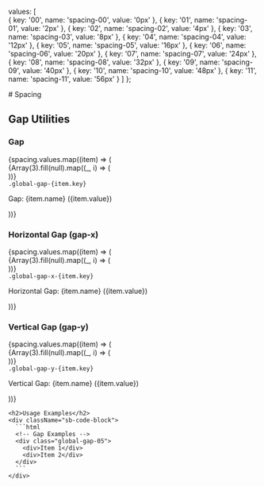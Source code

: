 
<Meta title="Tokens/Spacing/Gap" name="_6Spacing"/>

  values: [  
    { key: '00', name: 'spacing-00', value: '0px' },
    { key: '01', name: 'spacing-01', value: '2px' },
    { key: '02', name: 'spacing-02', value: '4px' },
    { key: '03', name: 'spacing-03', value: '8px' },
    { key: '04', name: 'spacing-04', value: '12px' },
    { key: '05', name: 'spacing-05', value: '16px' },
    { key: '06', name: 'spacing-06', value: '20px' },
    { key: '07', name: 'spacing-07', value: '24px' },
    { key: '08', name: 'spacing-08', value: '32px' },
    { key: '09', name: 'spacing-09', value: '40px' },
    { key: '10', name: 'spacing-10', value: '48px' },
    { key: '11', name: 'spacing-11', value: '56px' }
  ]
};

<div className="sb-container">
  <div className="sb-section-title">
    # Spacing
  </div>

  <div className="sb-section">

<h2>Gap Utilities</h2>
<div className="sb-demo-section">
  <div className="sb-utility-group">
    <h3>Gap</h3>
    <div className="sb-demo-box">
      {spacing.values.map((item) => (
        <div key={item.key} className="sb-demo-content">
          <div style={{ 
            display: 'flex', 
            gap: item.value, 
            flexWrap: 'wrap',
            background: '#F0F0F0',
            padding: '10px'
          }}>
            {Array(3).fill(null).map((_, i) => (
              <div 
                key={i}
                style={{ 
                  width: '100px', 
                  height: '100px', 
                  background: '#E5E7EB' 
                }}
              />
            ))}
          </div>
          <code>.global-gap-{item.key}</code>
          <p>Gap: {item.name} ({item.value})</p>
        </div>
      ))}
    </div>
  </div>

  <div className="sb-utility-group">
    <h3>Horizontal Gap (gap-x)</h3>
    <div className="sb-demo-box">
      {spacing.values.map((item) => (
        <div key={item.key} className="sb-demo-content">
          <div style={{ 
            display: 'flex', 
            columnGap: item.value, 
            flexWrap: 'wrap',
            background: '#F0F0F0',
            padding: '10px'
          }}>
            {Array(3).fill(null).map((_, i) => (
              <div 
                key={i}
                style={{ 
                  width: '100px', 
                  height: '100px', 
                  background: '#E5E7EB' 
                }}
              />
            ))}
          </div>
          <code>.global-gap-x-{item.key}</code>
          <p>Horizontal Gap: {item.name} ({item.value})</p>
        </div>
      ))}
    </div>
  </div>

  <div className="sb-utility-group">
    <h3>Vertical Gap (gap-y)</h3>
    <div className="sb-demo-box">
      {spacing.values.map((item) => (
        <div key={item.key} className="sb-demo-content">
          <div style={{ 
            display: 'flex', 
            flexDirection: 'column',
            rowGap: item.value, 
            background: '#F0F0F0',
            padding: '10px'
          }}>
            {Array(3).fill(null).map((_, i) => (
              <div 
                key={i}
                style={{ 
                  width: '100%', 
                  height: '100px', 
                  background: '#E5E7EB' 
                }}
              />
            ))}
          </div>
          <code>.global-gap-y-{item.key}</code>
          <p>Vertical Gap: {item.name} ({item.value})</p>
        </div>
      ))}
    </div>
  </div>
</div>

    <h2>Usage Examples</h2>
    <div className="sb-code-block">
      ```html
      <!-- Gap Examples -->
      <div class="global-gap-05">
        <div>Item 1</div>
        <div>Item 2</div>
      </div>
      ```
    </div>
  </div>
</div>

<style>
  {`
    .sb-container {
      margin-bottom: 48px;
    }

    .sb-section-title {
      margin-bottom: 32px;
    }

    .sb-spacing-scale {
      display: grid;
      grid-template-columns: repeat(auto-fill, minmax(200px, 1fr));
      gap: 24px;
      margin-bottom: 48px;
    }

    .sb-scale-item {
      display: flex;
      align-items: center;
      gap: 16px;
    }

    .sb-scale-visual {
      width: 56px;
      height: 56px;
      display: flex;
      align-items: center;
      justify-content: center;
    }

    .sb-scale-box {
      min-width: 2px;
      min-height: 2px;
    }

    .sb-scale-info {
      display: flex;
      flex-direction: column;
      gap: 4px;
    }

    .sb-scale-info code {
      font-family: monospace;
      font-size: 14px;
      color: #666;
    }

    .sb-scale-info span {
      font-size: 12px;
      color: #888;
    }

    .sb-demo-section {
      display: grid;
      gap: 32px;
      margin-bottom: 48px;
    }

    .sb-utility-group {
      display: flex;
      flex-direction: column;
      gap: 16px;
    }

    .sb-demo-box {
      padding: 24px;
      background: #F9FAFB;
      border-radius: 8px;
      border: 1px solid #E5E7EB;
    }

    .sb-demo-content {
      padding: 8px;
      border-radius: 4px;
    }

    .sb-code-block {
      background: #F9FAFB;
      padding: 16px;
      border-radius: 8px;
      margin-top: 16px;
      overflow: auto;
    }

    code {
      font-family: monospace;
      font-size: 14px;
      padding: 2px 4px;
      background: #F3F4F6;
      border-radius: 4px;
    }

    h2 {
      margin: 32px 0 16px;
      padding-bottom: 8px;
      border-bottom: 1px solid #E6E6E6;
    }

    h3 {
      margin: 0;
      font-size: 16px;
      color: #374151;
    }
  `}
</style>